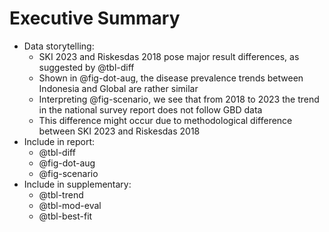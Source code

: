 # Executive Summary {-}

- Data storytelling:
  - SKI 2023 and Riskesdas 2018 pose major result differences, as suggested by @tbl-diff
  - Shown in @fig-dot-aug, the disease prevalence trends between Indonesia and Global are rather similar
  - Interpreting @fig-scenario, we see that from 2018 to 2023 the trend in the national survey report does not follow GBD data
  - This difference might occur due to methodological difference between SKI 2023 and Riskesdas 2018
- Include in report:
  - @tbl-diff
  - @fig-dot-aug
  - @fig-scenario
- Include in supplementary:
  - @tbl-trend
  - @tbl-mod-eval
  - @tbl-best-fit

